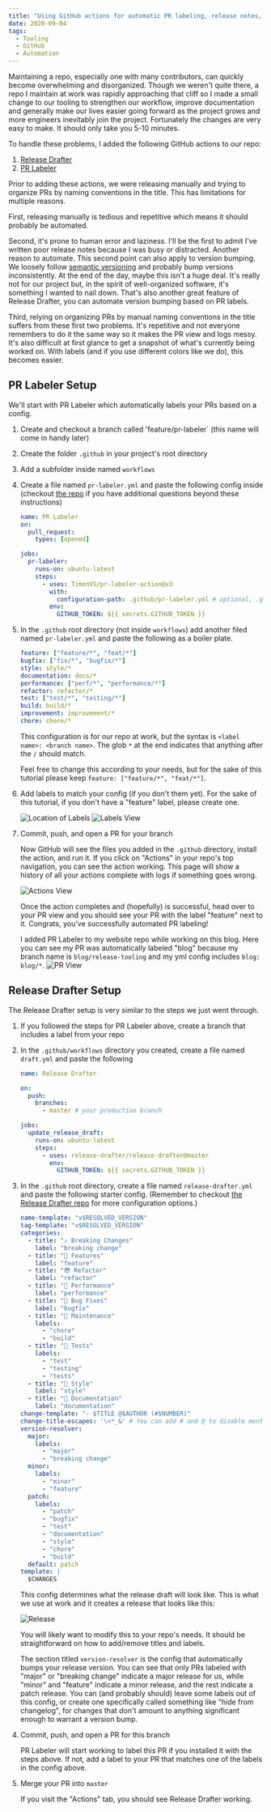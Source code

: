 ```yaml
---
title: "Using GitHub actions for automatic PR labeling, release notes, and version bumping"
date: 2020-09-04
tags:
  - Tooling
  - GitHub
  - Automation
---
```


Maintaining a repo, especially one with many contributors, can quickly become overwhelming and disorganized. Though we weren't quite there, a repo I maintain at work was rapidly approaching that cliff so I made a small change to our tooling to strengthen our workflow, improve documentation and generally make our lives easier going forward as the project grows and more engineers inevitably join the project. Fortunately the changes are very easy to make. It should only take you 5-10 minutes.

To handle these problems, I added the following GitHub actions to our repo:

1. [Release Drafter](https://github.com/release-drafter/release-drafter)
2. [PR Labeler](https://github.com/TimonVS/pr-labeler-action)

Prior to adding these actions, we were releasing manually and trying to organize PRs by naming conventions in the title. This has limitations for multiple reasons.

First, releasing manually is tedious and repetitive which means it should probably be automated.

Second, it's prone to human error and laziness. I'll be the first to admit I've written poor release notes because I was busy or distracted. Another reason to automate. This second point can also apply to version bumping. We loosely follow [semantic versioning](https://semver.org/) and probably bump versions inconsistently. At the end of the day, maybe this isn't a huge deal. It's really not for our project but, in the spirit of well-organized software, it's something I wanted to nail down. That's also another great feature of Release Drafter, you can automate version bumping based on PR labels.

Third, relying on organizing PRs by manual naming conventions in the title suffers from these first two problems. It's repetitive and not everyone remembers to do it the same way so it makes the PR view and logs messy. It's also difficult at first glance to get a snapshot of what's currently being worked on. With labels (and if you use different colors like we do), this becomes easier.

## PR Labeler Setup

We'll start with PR Labeler which automatically labels your PRs based on a config.

1. Create and checkout a branch called 'feature/pr-labeler` (this name will come in handy later)
2. Create the folder `.github` in your project's root directory
3. Add a subfolder inside named `workflows`
4. Create a file named `pr-labeler.yml` and paste the following config inside (checkout [the repo](https://github.com/TimonVS/pr-labeler-action) if you have additional questions beyond these instructions)

   ```yml
   name: PR Labeler
   on:
     pull_request:
       types: [opened]

   jobs:
     pr-labeler:
       runs-on: ubuntu-latest
       steps:
         - uses: TimonVS/pr-labeler-action@v3
           with:
             configuration-path: .github/pr-labeler.yml # optional, .github/pr-labeler.yml is the default value
           env:
             GITHUB_TOKEN: ${{ secrets.GITHUB_TOKEN }}
   ```

5. In the `.github` root directory (not inside `workflows`) add another filed named `pr-labeler.yml` and paste the following as a boiler plate.

   ```yml
   feature: ["feature/*", "feat/*"]
   bugfix: ["fix/*", "bugfix/*"]
   style: style/*
   documentation: docs/*
   performance: ["perf/*", "performance/*"]
   refactor: refactor/*
   test: ["test/*", "testing/*"]
   build: build/*
   improvement: improvement/*
   chore: chore/*
   ```

   This configuration is for our repo at work, but the syntax is `<label name>: <branch name>`. The glob `*` at the end indicates that anything after the `/` should match.

   Feel free to change this according to your needs, but for the sake of this tutorial please keep `feature: ["feature/*", "feat/*"]`.

6. Add labels to match your config (if you don't them yet). For the sake of this tutorial, if you don't have a "feature" label, please create one.

   ![Location of Labels](./pr-labeler-1.png)
   ![Labels View](./pr-labeler-2.png)

7. Commit, push, and open a PR for your branch

   Now GitHub will see the files you added in the `.github` directory, install the action, and run it. If you click on "Actions" in your repo's top navigation, you can see the action working. This page will show a history of all your actions complete with logs if something goes wrong.

   ![Actions View](./pr-labeler-3.png)

   Once the action completes and (hopefully) is successful, head over to your PR view and you should see your PR with the label "feature" next to it. Congrats, you've successfully automated PR labeling!

   I added PR Labeler to my website repo while working on this blog. Here you can see my PR was automatically labeled "blog" because my branch name is `blog/release-tooling` and my yml config includes `blog: blog/*`.
   ![PR View](./pr-labeler-4.png)

## Release Drafter Setup

The Release Drafter setup is very similar to the steps we just went through.

1. If you followed the steps for PR Labeler above, create a branch that includes a label from your repo
2. In the `.github/workflows` directory you created, create a file named `draft.yml` and paste the following

   ```yml
   name: Release Drafter

   on:
     push:
       branches:
         - master # your production branch

   jobs:
     update_release_draft:
       runs-on: ubuntu-latest
       steps:
         - uses: release-drafter/release-drafter@master
           env:
             GITHUB_TOKEN: ${{ secrets.GITHUB_TOKEN }}
   ```

3. In the `.github` root directory, create a file named `release-drafter.yml` and paste the following starter config. (Remember to checkout [the Release Drafter repo](https://github.com/release-drafter/release-drafter) for more configuration options.)

   ```yml
   name-template: "v$RESOLVED_VERSION"
   tag-template: "v$RESOLVED_VERSION"
   categories:
     - title: "⚠ Breaking Changes"
       label: "breaking change"
     - title: "🚀 Features"
       label: "feature"
     - title: "😎 Refactor"
       label: "refactor"
     - title: "🚅 Performance"
       label: "performance"
     - title: "🐛 Bug Fixes"
       label: "bugfix"
     - title: "🧰 Maintenance"
       labels:
         - "chore"
         - "build"
     - title: "🧪 Tests"
       labels:
         - "test"
         - "testing"
         - "tests"
     - title: "🌈 Style"
       label: "style"
     - title: "📕 Documentation"
       label: "documentation"
   change-template: "- $TITLE @$AUTHOR (#$NUMBER)"
   change-title-escapes: '\<*_&' # You can add # and @ to disable mentions, and add ` to disable code blocks.
   version-resolver:
     major:
       labels:
         - "major"
         - "breaking change"
     minor:
       labels:
         - "minor"
         - "feature"
     patch:
       labels:
         - "patch"
         - "bugfix"
         - "test"
         - "documentation"
         - "style"
         - "chore"
         - "build"
     default: patch
   template: |
     $CHANGES
   ```

   This config determines what the release draft will look like. This is what we use at work and it creates a release that looks like this:

   ![Release](./release.png)

   You will likely want to modify this to your repo's needs. It should be straightforward on how to add/remove titles and labels.

   The section titled `version-resolver` is the config that automatically bumps your release version. You can see that only PRs labeled with "major" or "breaking change" indicate a major release for us, while "minor" and "feature" indicate a minor release, and the rest indicate a patch release. You can (and probably should) leave some labels out of this config, or create one specifically called something like "hide from changelog", for changes that don't amount to anything significant enough to warrant a version bump.

4. Commit, push, and open a PR for this branch

   PR Labeler will start working to label this PR if you installed it with the steps above. If not, add a label to your PR that matches one of the labels in the config above.

5. Merge your PR into `master`

   If you visit the "Actions" tab, you should see Release Drafter working.
